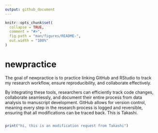 ```yaml
---
output: github_document
---
```


<!-- README.md is generated from README.Rmd. Please edit that file -->

```r
knitr::opts_chunk$set(
  collapse = TRUE,
  comment = "#>",
  fig.path = "man/figures/README-",
  out.width = "100%"
)
```

# newpractice

<!-- badges: start -->
<!-- badges: end -->

The goal of newpractice is to practice linking GitHub and RStudio to track my research workflow, ensure reproducibility, and collaborate effectively. 

By integrating these tools, researchers can efficiently track code changes, collaborate seamlessly, and document their entire process from data analysis to manuscript development. GitHub allows for version control, meaning every step in the research process is logged and reversible, ensuring that all modifications can be traced back. This is Takashi.
``` r

```


```r
print("hi, this is an modification request from Takashi")

```



```r

```

```r

```


